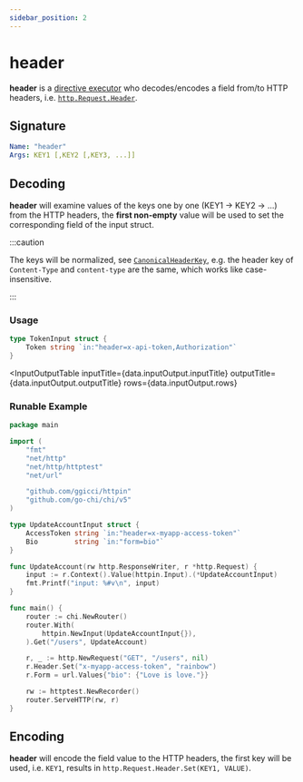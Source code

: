 ```yaml
---
sidebar_position: 2
---
```



# header

**header** is a [directive executor](/advanced/concepts#directive-executor) who decodes/encodes a field from/to HTTP headers, i.e. [`http.Request.Header`](https://pkg.go.dev/net/http#Header).


## Signature

```yaml
Name: "header"
Args: KEY1 [,KEY2 [,KEY3, ...]]
```

## Decoding

**header** will examine values of the keys one by one (KEY1 -> KEY2 -> ...) from the HTTP headers, the **first non-empty** value will be used to set the corresponding field of the input struct.

:::caution

The keys will be normalized, see [`CanonicalHeaderKey`](https://pkg.go.dev/net/http#CanonicalHeaderKey), e.g. the header key of `Content-Type` and `content-type` are the same, which works like case-insensitive.

:::

### Usage

```go
type TokenInput struct {
	Token string `in:"header=x-api-token,Authorization"`
}
```

<InputOutputTable
  inputTitle={data.inputOutput.inputTitle}
  outputTitle={data.inputOutput.outputTitle}
  rows={data.inputOutput.rows}
></InputOutputTable>

### Runable Example

<GoPlay>

```go
package main

import (
	"fmt"
	"net/http"
	"net/http/httptest"
	"net/url"

	"github.com/ggicci/httpin"
	"github.com/go-chi/chi/v5"
)

type UpdateAccountInput struct {
	AccessToken string `in:"header=x-myapp-access-token"`
	Bio         string `in:"form=bio"`
}

func UpdateAccount(rw http.ResponseWriter, r *http.Request) {
	input := r.Context().Value(httpin.Input).(*UpdateAccountInput)
	fmt.Printf("input: %#v\n", input)
}

func main() {
	router := chi.NewRouter()
	router.With(
		httpin.NewInput(UpdateAccountInput{}),
	).Get("/users", UpdateAccount)

	r, _ := http.NewRequest("GET", "/users", nil)
	r.Header.Set("x-myapp-access-token", "rainbow")
	r.Form = url.Values{"bio": {"Love is love."}}

	rw := httptest.NewRecorder()
	router.ServeHTTP(rw, r)
}
```

</GoPlay>

## Encoding

**header** will encode the field value to the HTTP headers, the first key will be used, i.e. `KEY1`, results in `http.Request.Header.Set(KEY1, VALUE)`.